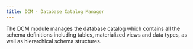 ```yaml
---
title: DCM - Database Catalog Manager
---
```


The DCM module manages the database catalog which contains all the schema definitions 
including tables, materialized views and data types, as well as hierarchical schema structures.